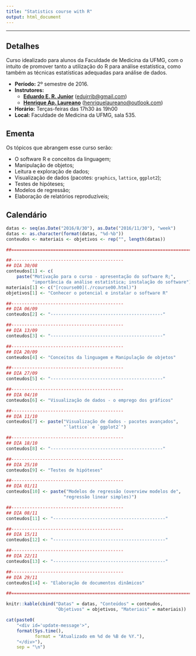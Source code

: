 ```yaml
---
title: "Statistics course with R"
output: html_document
---
```


***

## Detalhes ##

Curso idealizado para alunos da Faculdade de Medicina da UFMG, com o
intuito de promover tanto a utilização do R para análise estatística,
como também as técnicas estatísticas adequadas para análise de dados.

 * **Período:** 2º semestre de 2016.
 * **Instrutores:**
     - [**Eduardo E. R. Junior**][eduardo]
       (<edujrrib@gmail.com>)
     - [**Henrique Ap. Laureano**][henrique]
       (<henriquelaureano@outlook.com>)
 * **Horário:** Terças-feiras das 17h30 às 19h00
 * **Local:** Faculdade de Medicina da UFMG, sala 535.

## Ementa ##

Os tópicos que abrangem esse curso serão:

 * O software R e conceitos da linguagem;
 * Manipulação de objetos;
 * Leitura e exploração de dados;
 * Visualização de dados (pacotes: `graphics`, `lattice`, `ggplot2`);
 * Testes de hipóteses;
 * Modelos de regressão;
 * Elaboração de relatórios reproduzíveis;

## Calendário ##

```r

datas <- seq(as.Date("2016/8/30"), as.Date("2016/11/30"), "week")
datas <- as.character(format(datas, "%d-%b"))
conteudos <- materiais <- objetivos <- rep("", length(datas))

##======================================================================

##-------------------------------------------
## DIA 30/08
conteudos[1] <- c(
    paste("Motivação para o curso - apresentação do software R;",
          "importância da análise estatística; instalação do software"))
materiais[1] <- c("[rcourse00](./rcourse00.html)")
objetivos[1] <- "Conhecer o potencial e instalar o software R"

##-------------------------------------------
## DIA 06/09
conteudos[2] <- "-------------------------------------------"

##-------------------------------------------
## DIA 13/09
conteudos[3] <- "-------------------------------------------"

##-------------------------------------------
## DIA 20/09
conteudos[4] <- "Conceitos da linguagem e Manipulação de objetos"

##-------------------------------------------
## DIA 27/09
conteudos[5] <- "-------------------------------------------"

##-------------------------------------------
## DIA 04/10
conteudos[6] <- "Visualização de dados - o emprego dos gráficos"

##-------------------------------------------
## DIA 11/10
conteudos[7] <- paste("Visualização de dados - pacotes avançados",
                      "`lattice` e `ggplot2`")

##-------------------------------------------
## DIA 18/10
conteudos[8] <- "-------------------------------------------"

##-------------------------------------------
## DIA 25/10
conteudos[9] <- "Testes de hipóteses"

##-------------------------------------------
## DIA 01/11
conteudos[10] <- paste("Modelos de regressão (overview modelos de",
                      "regressão linear simples)")

##-------------------------------------------
## DIA 08/11
conteudos[11] <- "-------------------------------------------"

##-------------------------------------------
## DIA 15/11
conteudos[12] <- "-------------------------------------------"

##-------------------------------------------
## DIA 22/11
conteudos[13] <- "-------------------------------------------"

##-------------------------------------------
## DIA 29/11
conteudos[14] <- "Elaboração de documentos dinâmicos"

##======================================================================

knitr::kable(cbind("Datas" = datas, "Conteúdos" = conteudos,
                   "Objetivos" = objetivos, "Materiais" = materiais))

```

```r

cat(paste0(
    "<div id='update-message'>",
    format(Sys.time(),
           format = "Atualizado em %d de %B de %Y."),
    "</div>"),
    sep = "\n")

```

<!--------------------------------------------- -->
[eduardo]: http://lattes.cnpq.br/9517198687029938
[henrique]: http://lattes.cnpq.br/2224901552085090
